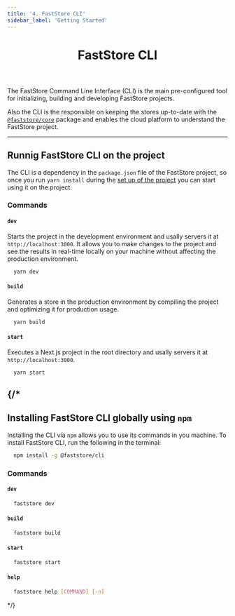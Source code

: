 ```yaml
---
title: '4. FastStore CLI'
sidebar_label: 'Getting Started'
---
```



<header>

# FastStore CLI

</header>

The FastStore Command Line Interface (CLI) is the main pre-configured tool for initializing, building and developing FastStore projects.

Also the CLI is the responsible on keeping the stores up-to-date with the [`@faststore/core`](/docs/getting-started/3-project-structure#faststorecore) package and enables the cloud platform to understand the FastStore project.

---

## Runnig FastStore CLI on the project

The CLI is a dependency in the `package.json` file of the FastStore project, so once you run `yarn install` during the [set up of the project](/docs/getting-started/2-setting-up-the-project) you can start using it on the project.

### Commands

#### `dev`

Starts the project in the development environment and usally servers it at `http://localhost:3000`. It allows you to make changes to the project and see the results in real-time locally on your machine without affecting the production environment.

```bash
  yarn dev
```

#### `build`

Generates a store in the production environment by compiling the project and optimizing it for production usage.

```bash
  yarn build
```

#### `start`

Executes a Next.js project in the root directory and usally servers it at `http://localhost:3000`.

```bash
  yarn start
```

{/* 
---

## Installing FastStore CLI globally using `npm`

Installing the CLI via `npm` allows you to use its commands in you machine. To install FastStore CLI, run the following in the terminal:

```bash
  npm install -g @faststore/cli
```

### Commands

#### `dev`

```bash
  faststore dev
```

#### `build`

```bash
  faststore build
```

#### `start`

```bash
  faststore start
```

#### `help`

```bash
  faststore help [COMMAND] [-n]
```
*/}
